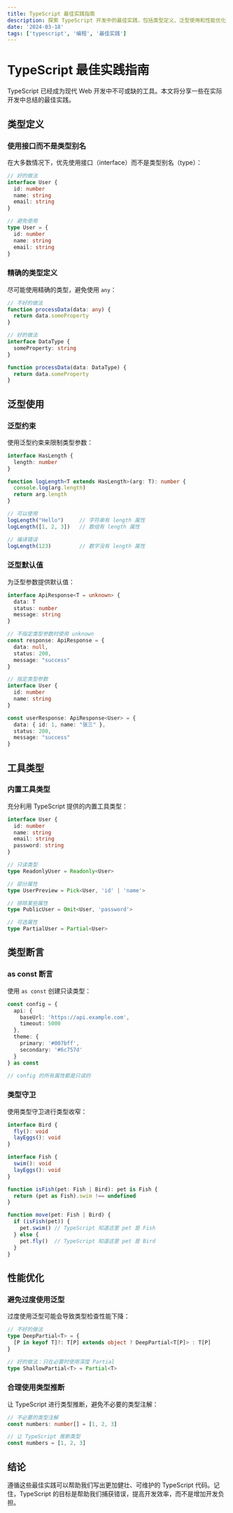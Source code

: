 ```yaml
---
title: TypeScript 最佳实践指南
description: 探索 TypeScript 开发中的最佳实践，包括类型定义、泛型使用和性能优化
date: '2024-03-18'
tags: ['typescript', '编程', '最佳实践']
---
```


# TypeScript 最佳实践指南

TypeScript 已经成为现代 Web 开发中不可或缺的工具。本文将分享一些在实际开发中总结的最佳实践。

## 类型定义

### 使用接口而不是类型别名

在大多数情况下，优先使用接口（interface）而不是类型别名（type）：

```typescript
// 好的做法
interface User {
  id: number
  name: string
  email: string
}

// 避免使用
type User = {
  id: number
  name: string
  email: string
}
```

### 精确的类型定义

尽可能使用精确的类型，避免使用 `any`：

```typescript
// 不好的做法
function processData(data: any) {
  return data.someProperty
}

// 好的做法
interface DataType {
  someProperty: string
}

function processData(data: DataType) {
  return data.someProperty
}
```

## 泛型使用

### 泛型约束

使用泛型约束来限制类型参数：

```typescript
interface HasLength {
  length: number
}

function logLength<T extends HasLength>(arg: T): number {
  console.log(arg.length)
  return arg.length
}

// 可以使用
logLength("Hello")     // 字符串有 length 属性
logLength([1, 2, 3])   // 数组有 length 属性

// 编译错误
logLength(123)         // 数字没有 length 属性
```

### 泛型默认值

为泛型参数提供默认值：

```typescript
interface ApiResponse<T = unknown> {
  data: T
  status: number
  message: string
}

// 不指定类型参数时使用 unknown
const response: ApiResponse = {
  data: null,
  status: 200,
  message: "success"
}

// 指定类型参数
interface User {
  id: number
  name: string
}

const userResponse: ApiResponse<User> = {
  data: { id: 1, name: "张三" },
  status: 200,
  message: "success"
}
```

## 工具类型

### 内置工具类型

充分利用 TypeScript 提供的内置工具类型：

```typescript
interface User {
  id: number
  name: string
  email: string
  password: string
}

// 只读类型
type ReadonlyUser = Readonly<User>

// 部分属性
type UserPreview = Pick<User, 'id' | 'name'>

// 排除某些属性
type PublicUser = Omit<User, 'password'>

// 可选属性
type PartialUser = Partial<User>
```

## 类型断言

### as const 断言

使用 `as const` 创建只读类型：

```typescript
const config = {
  api: {
    baseUrl: 'https://api.example.com',
    timeout: 5000
  },
  theme: {
    primary: '#007bff',
    secondary: '#6c757d'
  }
} as const

// config 的所有属性都是只读的
```

### 类型守卫

使用类型守卫进行类型收窄：

```typescript
interface Bird {
  fly(): void
  layEggs(): void
}

interface Fish {
  swim(): void
  layEggs(): void
}

function isFish(pet: Fish | Bird): pet is Fish {
  return (pet as Fish).swim !== undefined
}

function move(pet: Fish | Bird) {
  if (isFish(pet)) {
    pet.swim() // TypeScript 知道这里 pet 是 Fish
  } else {
    pet.fly()  // TypeScript 知道这里 pet 是 Bird
  }
}
```

## 性能优化

### 避免过度使用泛型

过度使用泛型可能会导致类型检查性能下降：

```typescript
// 不好的做法
type DeepPartial<T> = {
  [P in keyof T]?: T[P] extends object ? DeepPartial<T[P]> : T[P]
}

// 好的做法：只在必要时使用深度 Partial
type ShallowPartial<T> = Partial<T>
```

### 合理使用类型推断

让 TypeScript 进行类型推断，避免不必要的类型注解：

```typescript
// 不必要的类型注解
const numbers: number[] = [1, 2, 3]

// 让 TypeScript 推断类型
const numbers = [1, 2, 3]
```

## 结论

遵循这些最佳实践可以帮助我们写出更加健壮、可维护的 TypeScript 代码。记住，TypeScript 的目标是帮助我们捕获错误，提高开发效率，而不是增加开发负担。 

